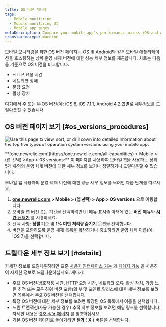 ```yaml
---
title: OS 버전 페이지
tags:
  - Mobile monitoring
  - Mobile monitoring UI
  - Mobile app pages
metaDescription: Compare your mobile app's performance across iOS and Android versions
translationType: machine
---
```



모바일 모니터링을 위한 OS 버전 페이지는 iOS 및 Android와 같은 모바일 애플리케이션을 호스팅하는 상위 운영 체제 버전에 대한 성능 세부 정보를 제공합니다. 차트는 다음을 기준으로 OS 버전을 비교합니다.

* HTTP 요청 시간
* 네트워크 장애
* 분당 요청
* 활성 장치

여기에서 주 또는 부 OS 버전(예: iOS 8, iOS 7.1.1, Android 4.2.2)별로 세부정보를 드릴다운할 수 있습니다.

## OS 버전 페이지 보기 [#os_versions_procedures]

<img
  title="OS Version Page"
  alt="Use this page to view, sort, or drill down into detailed information about the top five types of operation system versions using your mobile app."
  src={mobileOsVersionsSummary}
/>

<figcaption>
  **[one.newrelic.com](https://one.newrelic.com/all-capabilities) > Mobile > (앱 선택) >App > OS versions:** 이 페이지를 사용하여 모바일 앱을 사용하는 상위 5개 유형의 운영 체제 버전에 대한 세부 정보를 보거나 정렬하거나 드릴다운할 수 있습니다.
</figcaption>

모바일 앱 사용자의 운영 체제 버전에 대한 성능 세부 정보를 보려면 다음 단계를 따르세요.

1. **[one.newrelic.com](https://one.newrelic.com/all-capabilities) > Mobile > (앱 선택) > App > OS versions** 으로 이동합니다.
2. 모바일 앱 버전 또는 기간을 선택하려면 UI 메뉴 표시줄 아래에 있는 **버전** 메뉴와 [**시간 선택기**](/docs/site/timepicker-setting-time-periods-to-view-data) 를 사용하세요.
3. 선택 사항: **정렬** 기준 및 **1% 미만 처리량 숨기기** 옵션을 선택합니다.
4. 버전을 포함하도록 운영 체제 목록을 확장하거나 축소하려면 운영 체제 이름(예: iOS 7)을 선택합니다.

## 드릴다운 세부 정보 보기 [#details]

자세한 정보로 드릴다운하려면 표준 [사용자 인터페이스 기능](/docs/accounts-partnerships/education/getting-started-new-relic/new-relic-user-interface) 과 [페이지 기능](/docs/accounts-partnerships/education/getting-started-new-relic/standard-dashboard-features) 을 사용하여 자세한 정보로 드릴다운하십시오. 게다가:

* 주요 OS 버전(상호작용 시간, HTTP 요청 시간, 네트워크 오류, 활성 장치, 가장 느린 추적 또는 모든 하위 버전 포함)의 부 및 포인트 릴리스에 대한 세부 정보를 보려면 목록에서 주요 OS 버전을 선택합니다.
* 특정 OS 버전에 대한 세부 정보를 보려면 확장된 OS 목록에서 이름을 선택합니다.
* 느린 트랜잭션(사용 가능한 경우) 추적 세부 정보를 보려면 해당 링크를 선택합니다. 자세한 내용은 [상호 작용 페이지](/docs/mobile-monitoring-ui#interactions-timeline) 를 참조하십시오.
* 기본 OS 버전 페이지로 돌아가려면 **닫기** ( **X** ) 버튼을 선택합니다.